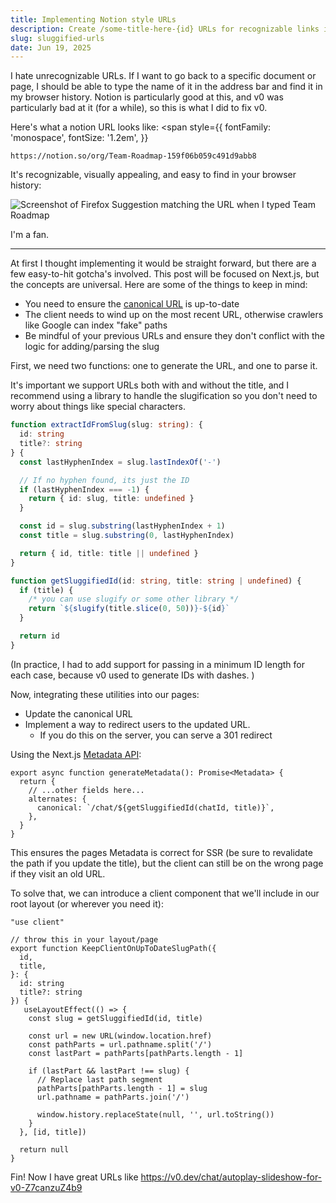 ```yaml
---
title: Implementing Notion style URLs 
description: Create /some-title-here-{id} URLs for recognizable links in Next.js
slug: sluggified-urls
date: Jun 19, 2025
---
```


I hate unrecognizable URLs. If I want to go back to a specific document or page, I should be able
to type the name of it in the address bar and find it in my browser history. Notion is particularly good at this,
and v0 was particularly bad at it (for a while), so this is what I did to fix v0. 

Here's what a notion URL looks like:
<span
  style={{
    fontFamily: 'monospace',
    fontSize: '1.2em',
  }}
>
```
https://notion.so/org/Team-Roadmap-159f06b059c491d9abb8
```
</span>

It's recognizable, visually appealing, and easy to find in your browser history:

<Image src="/blog/notion-urls/suggestion.png" alt="Screenshot of Firefox Suggestion matching the URL when I typed Team Roadmap" width={600} height={100} />

I'm a fan. 


<hr />

At first I thought implementing it would be straight forward, but there are a few easy-to-hit gotcha's involved. 
This post will be focused on Next.js, but the concepts are universal. Here are some of the things to keep in mind:

- You need to ensure the [canonical URL](https://developers.google.com/search/docs/crawling-indexing/canonicalization) is up-to-date
- The client needs to wind up on the most recent URL, otherwise crawlers like Google can index "fake" paths
- Be mindful of your previous URLs and ensure they don't conflict with the logic for adding/parsing the slug


First, we need two functions: one to generate the URL, and one to parse it.

It's important we support URLs both with and without the title, and I recommend using a library to handle 
the slugification so you don't need to worry about things like special characters.

```ts
function extractIdFromSlug(slug: string): {
  id: string
  title?: string
} {
  const lastHyphenIndex = slug.lastIndexOf('-')

  // If no hyphen found, its just the ID
  if (lastHyphenIndex === -1) {
    return { id: slug, title: undefined }
  }

  const id = slug.substring(lastHyphenIndex + 1)
  const title = slug.substring(0, lastHyphenIndex)

  return { id, title: title || undefined }
}
```

```ts
function getSluggifiedId(id: string, title: string | undefined) {
  if (title) {
    /* you can use slugify or some other library */
    return `${slugify(title.slice(0, 50))}-${id}`
  }

  return id
}
```

(In practice, I had to add support for passing in a minimum ID length for each case, because v0 used to generate IDs with dashes.
)

Now, integrating these utilities into our pages:

- Update the canonical URL
- Implement a way to redirect users to the updated URL. 
  - If you do this on the server, you can serve a 301 redirect

Using the Next.js [Metadata API](https://nextjs.org/docs/app/getting-started/metadata-and-og-images):
```tsx
export async function generateMetadata(): Promise<Metadata> {
  return {
    // ...other fields here...
    alternates: {
      canonical: `/chat/${getSluggifiedId(chatId, title)}`,
    },
  }
}
```

This ensures the pages Metadata is correct for SSR (be sure to revalidate the path if you update the title),
but the client can still be on the wrong page if they visit an old URL.

To solve that, we can introduce a client component that we'll include in our root layout (or wherever you need it):

```tsx
"use client"

// throw this in your layout/page
export function KeepClientOnUpToDateSlugPath({
  id,
  title,
}: {
  id: string
  title?: string
}) {
   useLayoutEffect(() => {
    const slug = getSluggifiedId(id, title)

    const url = new URL(window.location.href)
    const pathParts = url.pathname.split('/')
    const lastPart = pathParts[pathParts.length - 1]

    if (lastPart && lastPart !== slug) {
      // Replace last path segment 
      pathParts[pathParts.length - 1] = slug
      url.pathname = pathParts.join('/')

      window.history.replaceState(null, '', url.toString())
    }
  }, [id, title])
  
  return null
}
```

Fin! Now I have great URLs like https://v0.dev/chat/autoplay-slideshow-for-v0-Z7canzuZ4b9